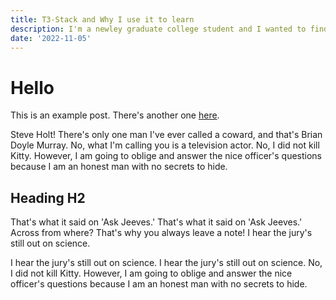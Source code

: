 ```yaml
---
title: T3-Stack and Why I use it to learn
description: I'm a newley graduate college student and I wanted to find a stack that can help me build my side projects quick and simply without too much hassel of setting things up.
date: '2022-11-05'
---
```


# Hello

This is an example post. There's another one [here](/blog/example-posts).

Steve Holt! There's only one man I've ever called a coward, and that's Brian Doyle Murray. No, what I'm calling you is a television actor. No, I did not kill Kitty. However, I am going to oblige and answer the nice officer's questions because I am an honest man with no secrets to hide.

## Heading H2

That's what it said on 'Ask Jeeves.' That's what it said on 'Ask Jeeves.' Across from where? That's why you always leave a note! I hear the jury's still out on science.

I hear the jury's still out on science. I hear the jury's still out on science. No, I did not kill Kitty. However, I am going to oblige and answer the nice officer's questions because I am an honest man with no secrets to hide.
